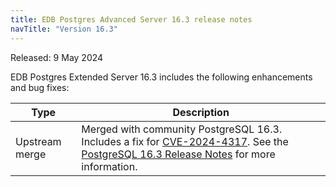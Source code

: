 ```yaml
---
title: EDB Postgres Advanced Server 16.3 release notes
navTitle: "Version 16.3"
---
```


Released: 9 May 2024

EDB Postgres Extended Server 16.3 includes the following enhancements and bug fixes:

|      Type      |                                                                                                                                                                                 Description                                                                                                                                                                                
| -------------- | ---------------------------------------------------------------------------------------------------------------------------------------------------------------------------------------------------------------------------------------------------------------------------------------------------------------------------------------------------------------------------
| Upstream merge | Merged with community PostgreSQL 16.3. Includes a fix for [CVE-2024-4317](/security/assessments/cve-2024-4317). See the [PostgreSQL 16.3 Release Notes](https://www.postgresql.org/docs/16/release-16-3.html) for more information.                                                                    
